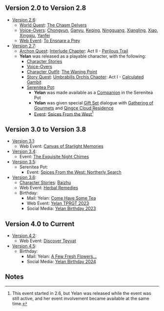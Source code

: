 {{Stub|Add in-game mentions in Furnishings, quests, and descriptions, if they exist. Add video references, such as Teasers, Trailers, Collected Miscellany and also (potentially) all Web Event appearances, Comic/Shorts appearances. External media in which a character only briefly appears but doesn't actually have anything of substance in it (e.g., the majority of Character Shorts, cameos in other characters' Character Demos) should not be added.}}
{{Lore History Intro}}

==Version 2.0 to Version 2.8==

* [[Version 2.6]]:
** [[World Quest]]: [[The Chasm Delvers]]
** [[Yelan/Lore#Character_Mentions|Voice-Overs]]: [[Chongyun]], [[Ganyu]], [[Keqing]], [[Ningguang]], [[Xiangling]], [[Xiao]], [[Xingqiu]], [[Yanfei]]
** [[Web Event]]: [[To Ensnare a Prey]]
* [[Version 2.7]]:
** [[Archon Quest]]: [[Interlude Chapter]]: Act II - [[Perilous Trail]]
** '''Yelan''' was released as a playable character, with the following:
*** [[Yelan/Lore|Character Stories]]
*** [[Yelan/Voice-Overs|Voice-Overs]]
*** [[Character Outfit]]: [[The Waning Point]]
*** [[Story Quest]]: [[Umbrabilis Orchis Chapter]]: Act I - [[Calculated Gambit]]
*** [[Serenitea Pot]]:
**** '''Yelan''' was made available as a [[Yelan/Companion|Companion]] in the Serenitea Pot
**** '''Yelan''' was given special [[Furnishing_Set#Gift_Sets|Gift Set]] dialogue with [[Gathering of Gourmets]] and [[Qingce Cloud Residence]]
**** [[Event]]: [[Spices_From_the_West/2022-05-14|Spices From the West]]<ref group="Note">This event started in 2.6, but Yelan was released while the event was still active, and her event involvement became available at the same time.</ref>

==Version 3.0 to Version 3.8==

* [[Version 3.1]]:
** Web Event: [[Canvas of Starlight Memories]]
* [[Version 3.4]]:
** Event: [[The Exquisite Night Chimes]]
* [[Version 3.5]]:
** Serenitea Pot:
*** Event: [[Spices_From_the_West/2023-03-31|Spices From the West: Northerly Search]]
* [[Version 3.6]]:
** [[Yelan/Lore#Character_Mentions|Character Stories]]: [[Baizhu]]
** Web Event: [[Herbal Remedies]]
** Birthday:
*** Mail: Yelan: [[Mail/Come_Have_Some_Tea_(2023-04-20)|Come Have Some Tea]]
*** Web Event: [[Taking_Pictures_and_Recounting_Good_Times/Gallery|Yelan TPRGT 2023]]
*** Social Media: [[Yelan/Gallery|Yelan Birthday 2023]]

==Version 4.0 to Current==

* [[Version 4.2]]:
** Web Event: [[Discover Teyvat]]
* [[Version 4.5]]:
** Birthday:
*** Mail: Yelan: [[Mail/A_Few_Fresh_Flowers..._(2024-04-20)|A Few Fresh Flowers...]]
*** Social Media: [[Yelan/Gallery|Yelan Birthday 2024]]


==Notes==
{{Reflist|note=1}}